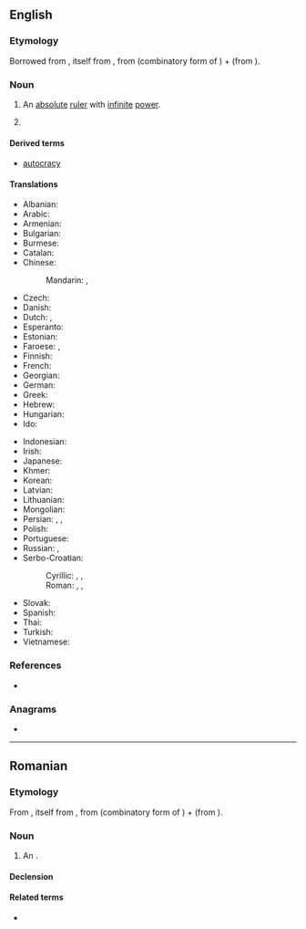 ==English==

===Etymology===
Borrowed from {{bor|en|fr|autocrate}}, itself from {{der|en|grc|αὐτοκρατής|t=sovereign}}, from {{m|grc|αὐτο-|t=self}} (combinatory form of {{m|grc|αὐτός}}) + {{m|grc|κρατία|t=rule}} (from {{m|grc|κράτος|t=strength, power}}).

===Noun===
{{en-noun}}

# An [[absolute]] [[ruler]] with [[infinite]] [[power]].
#: {{syn|en|autocrator|despot|dictator|monarch|tyrant|strongman}}
# {{n-g|A title borne by some such monarchs, as in Byzantium and tsarist Russia.}}

====Derived terms====
* [[autocracy]]

====Translations====
{{trans-top|ruler with absolute power}}
* Albanian: {{t+|sq|autokrat|m}}
* Arabic: {{t-needed|ar}}
* Armenian: {{t-needed|hy}}
* Bulgarian: {{t-needed|bg}}
* Burmese: {{t+|my|သက်ဦးဆံပိုင်}}
* Catalan: {{t+|ca|autòcrata|m|f}}
* Chinese:
*: Mandarin: {{t+|cmn|獨裁者}}, {{t+|cmn|独裁者|tr=dúcáizhě}}
* Czech: {{t|cs|samovládce|m}}
* Danish: {{t|da|autokrat|c}}
* Dutch: {{t+|nl|autocraat|m}}, {{t+|nl|alleenheerser|m}}
* Esperanto: {{t|eo|aŭtokrato}}
* Estonian: {{t-needed|et}}
* Faroese: {{t|fo|einaveldisharri|m}}, {{t|fo|einaræðisharri|m}}
* Finnish: {{t+|fi|itsevaltias}}
* French: {{t+|fr|autocrate|m}}
* Georgian: {{t|ka|ავტოკრატი}}
* German: {{t+|de|Autokrat|m}}
* Greek: {{t-needed|el}}
* Hebrew: {{t-needed|he}}
* Hungarian: {{t-needed|hu}}
* Ido: {{t+|io|autokrato}}
{{trans-mid}}
* Indonesian: {{t+|id|autokrat}}
* Irish: {{t|ga|uathlathaí|m}}
* Japanese: {{t|ja|独裁者|tr=どくさいしゃ, dokusaisha}}
* Khmer: {{t-needed|km}}
* Korean: {{t+|ko|독재자}}
* Latvian: {{t-needed|lv}}
* Lithuanian: {{t-needed|lt}}
* Mongolian: {{t-needed|mn}}
* Persian: {{t+|fa|خدایگان|tr=xodāygān}}, {{t+|fa|خداوندگار|tr=xodāvandgār}}, {{t+|fa|خداوند|tr=xodāvand}}
* Polish: {{t-needed|pl}}
* Portuguese: {{t+|pt|autocrata|m|f}}
* Russian: {{t+|ru|автокра́т|m}}, {{t+|ru|самоде́ржец|m}}
* Serbo-Croatian:
*: Cyrillic: {{t|sh|самодр̀жац|m}}, {{t|sh|самовла̀да̄р|m}}, {{t|sh|ауто̀кра̄т|m}}
*: Roman: {{t+|sh|samodr̀žac|m}}, {{t+|sh|samovlàdār|m}}, {{t+|sh|autòkrāt|m}}
* Slovak: {{t-needed|sk}}
* Spanish: {{t|es|autócrata|m}}
* Thai: {{t-needed|th}}
* Turkish: {{t-needed|tr}}
* Vietnamese: {{t-needed|vi}}
{{trans-bottom}}

===References===
* {{R:Online Etymology Dictionary}}

===Anagrams===
* {{anagrams|en|a=aacorttu|actuator}}

----

==Romanian==

===Etymology===
From {{bor|ro|fr|autocrate}}, itself from {{der|en|grc|αὐτοκρατής|t=sovereign}}, from {{m|grc|αὐτο-|t=self}} (combinatory form of {{m|grc|αὐτός}}) + {{m|grc|κρατία|t=rule}} (from {{m|grc|κράτος|t=strength, power}}).

===Noun===
{{ro-noun|m|autocrați}}

# An {{l|en|autocrat}}.

====Declension====
{{ro-noun-m|pl=autocrați}}

====Related terms====
* {{l|ro|autocrație}}